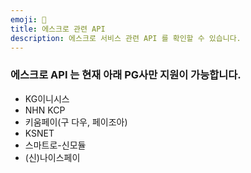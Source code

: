 ```yaml
---
emoji: 🏦
title: 에스크로 관련 API
description: 에스크로 서비스 관련 API 를 확인할 수 있습니다.
---
```





### 에스크로 API 는 현재 아래 PG사만 지원이 가능합니다.

* KG이니시스
* NHN KCP
* 키움페이(구 다우, 페이조아)
* KSNET
* 스마트로-신모듈
* (신)나이스페이

<ContentRef slug="/ko/api" />

<ContentRef slug="/ko/api-1" />

<ContentRef slug="/ko/api-2" />
